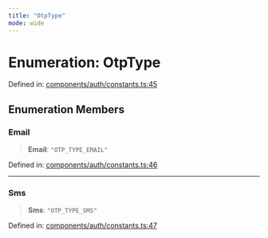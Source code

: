 ```yaml
---
title: "OtpType"
mode: wide
---
```

  
# Enumeration: OtpType

Defined in: [components/auth/constants.ts:45](https://github.com/tkhq/sdk/blob/main/packages/sdk-react/src/components/auth/constants.ts#L45)

## Enumeration Members

### Email

> **Email**: `"OTP_TYPE_EMAIL"`

Defined in: [components/auth/constants.ts:46](https://github.com/tkhq/sdk/blob/main/packages/sdk-react/src/components/auth/constants.ts#L46)

***

### Sms

> **Sms**: `"OTP_TYPE_SMS"`

Defined in: [components/auth/constants.ts:47](https://github.com/tkhq/sdk/blob/main/packages/sdk-react/src/components/auth/constants.ts#L47)
